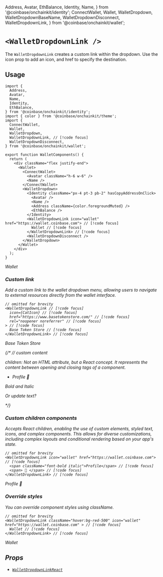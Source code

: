   Address,
  Avatar,
  EthBalance,
  Identity,
  Name,
} from '@coinbase/onchainkit/identity';
  ConnectWallet,
  Wallet,
  WalletDropdown,
  WalletDropdownBaseName,
  WalletDropdownDisconnect,
  WalletDropdownLink,
} from '@coinbase/onchainkit/wallet';

# `<WalletDropdownLink />`

The `WalletDropdownLink` creates a custom link within the dropdown. Use the icon prop to add an icon, and href to specify the destination.

## Usage 

```tsx
import {
  Address,
  Avatar,
  Name,
  Identity,
  EthBalance,
} from '@coinbase/onchainkit/identity';
import { color } from '@coinbase/onchainkit/theme';
import {
  ConnectWallet,
  Wallet,
  WalletDropdown, 
  WalletDropdownLink, // [!code focus]
  WalletDropdownDisconnect,
} from '@coinbase/onchainkit/wallet';

export function WalletComponents() {
  return (
    <div className="flex justify-end">
      <Wallet>
        <ConnectWallet>
          <Avatar className="h-6 w-6" />
          <Name />
        </ConnectWallet>
        <WalletDropdown>
          <Identity className="px-4 pt-3 pb-2" hasCopyAddressOnClick>
            <Avatar />
            <Name />
            <Address className={color.foregroundMuted} />
            <EthBalance />
          </Identity>
          <WalletDropdownLink icon="wallet" href="https://wallet.coinbase.com"> // [!code focus]
            Wallet // [!code focus]
          </WalletDropdownLink> // [!code focus]
          <WalletDropdownDisconnect />
        </WalletDropdown>
      </Wallet>
    </div>
  );
}      
```

<WalletComponents>
  <Wallet>
    <ConnectWallet>
      <Avatar className="h-6 w-6" />
      <Name />
    </ConnectWallet>
    <WalletDropdown>
      <Identity className="px-4 pt-3 pb-2" hasCopyAddressOnClick>
        <Avatar />
        <Name />
        <Address className={color.foregroundMuted} />
        <EthBalance />
      </Identity>
      <WalletDropdownLink icon="wallet" href="https://wallet.coinbase.com">
        Wallet
      </WalletDropdownLink>
      <WalletDropdownDisconnect />
    </WalletDropdown>
  </Wallet>
</WalletComponents>

### Custom link
Add a custom link to the wallet dropdown menu, allowing users to navigate to external resources directly from the wallet interface.

```tsx
// omitted for brevity
<WalletDropdownLink // [!code focus] 
  icon={CatIcon} // [!code focus] 
  href="https://www.basetokenstore.com/" // [!code focus] 
  rel="noopener noreferrer" // [!code focus] 
> // [!code focus]
  Base Token Store // [!code focus]
</WalletDropdownLink> // [!code focus]
```

<WalletComponents>
  <Wallet>
    <ConnectWallet>
      <Avatar className="h-6 w-6" />
      <Name />
    </ConnectWallet>
    <WalletDropdown>
      <Identity className="px-4 pt-3 pb-2" hasCopyAddressOnClick>
        <Avatar />
        <Name />
        <Address className={color.foregroundMuted} />
        <EthBalance />
      </Identity>
      <WalletDropdownLink 
        icon={walletDropdownLinkCustomIconSvg} 
        href="https://www.basetokenstore.com/" 
        rel="noopener noreferrer" 
      >
        Base Token Store
      </WalletDropdownLink>
      <WalletDropdownDisconnect />
    </WalletDropdown>
  </Wallet>
</WalletComponents>

{/*
// custom content 

children: Not an HTML attribute, but a React concept. It represents the content between opening and closing tags of a component.
- <WalletDropdownLink href="#">
  <span>Profile</span>
  <span>👤</span>
</WalletDropdownLink>

  <span className="font-bold">Bold</span> and <span className="italic">Italic</span>

  Or update text?   

*/}

### Custom children components
Accepts React children, enabling the use of custom elements, styled text, icons, and complex components.
This allows for diverse customizations, including complex layouts and conditional rendering based on your app's state.

```tsx
// omitted for brevity
<WalletDropdownLink icon="wallet" href="https://wallet.coinbase.com"> // [!code focus]
  <span className="font-bold italic">Profile</span> // [!code focus]
  <span> 🔵 </span> // [!code focus]
</WalletDropdownLink> // [!code focus]
```

<WalletComponents>
  <Wallet>
    <ConnectWallet>
      <Avatar className="h-6 w-6" />
      <Name />
    </ConnectWallet>
    <WalletDropdown>
      <Identity className="px-4 pt-3 pb-2" hasCopyAddressOnClick>
        <Avatar />
        <Name />
        <Address className={color.foregroundMuted} />
        <EthBalance />
      </Identity>
      <WalletDropdownLink icon="wallet" href="https://wallet.coinbase.com">
        <span className="font-bold italic">Profile</span>
        <span> 🔵 </span>
      </WalletDropdownLink>
      <WalletDropdownDisconnect />
    </WalletDropdown>
  </Wallet>
</WalletComponents>

### Override styles
You can override component styles using className.

```tsx
// omitted for brevity
<WalletDropdownLink className="hover:bg-red-500" icon="wallet" href="https://wallet.coinbase.com" > // [!code focus]
  Wallet // [!code focus]
</WalletDropdownLink> // [!code focus]
```
<WalletComponents>
  <Wallet>
    <ConnectWallet>
      <Avatar className="h-6 w-6" />
      <Name />
    </ConnectWallet>
    <WalletDropdown>
      <Identity className="px-4 pt-3 pb-2" hasCopyAddressOnClick>
        <Avatar />
        <Name />
        <Address className={color.foregroundMuted} />
        <EthBalance />
      </Identity>
      <WalletDropdownLink className="hover:bg-red-500" icon="wallet" href="https://wallet.coinbase.com">
        Wallet
      </WalletDropdownLink>
      <WalletDropdownDisconnect />
    </WalletDropdown>
  </Wallet>
</WalletComponents>

## Props 
- [`WalletDropdownLinkReact`](/wallet/types#walletdropdownlinkreact)
